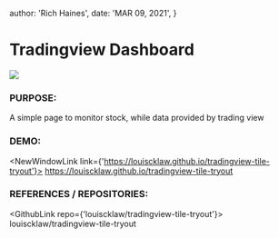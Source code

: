 
  author: 'Rich Haines',
  date: 'MAR 09, 2021',
}

# Tradingview Dashboard

![](/assets/tradingview-screenshot.png)

### PURPOSE:

A simple page to monitor stock, while data provided by trading view

### DEMO:

<NewWindowLink link={'https://louiscklaw.github.io/tradingview-tile-tryout'}>
  https://louiscklaw.github.io/tradingview-tile-tryout
</NewWindowLink>

### REFERENCES / REPOSITORIES:

<GithubLink repo={'louiscklaw/tradingview-tile-tryout'}>
  louiscklaw/tradingview-tile-tryout
</GithubLink>

